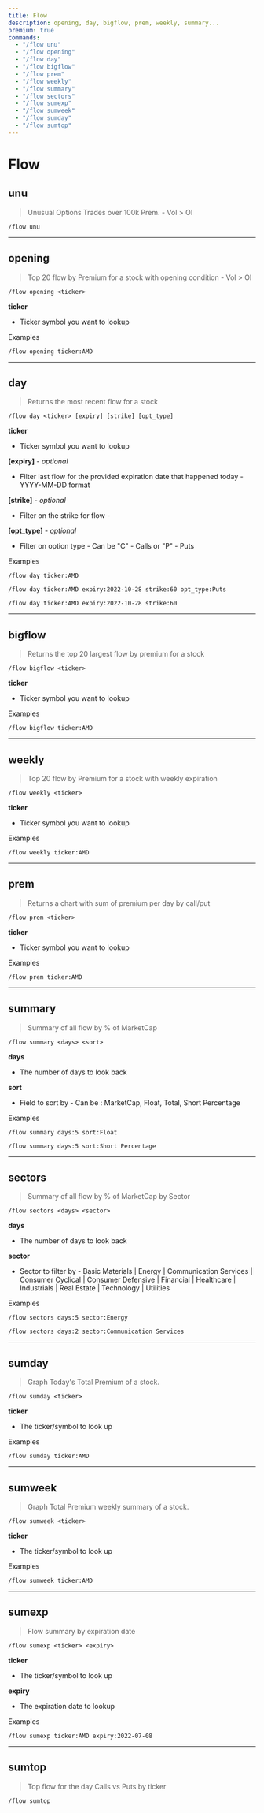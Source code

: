 ```yaml
---
title: Flow
description: opening, day, bigflow, prem, weekly, summary...
premium: true
commands:
  - "/flow unu"
  - "/flow opening"
  - "/flow day"
  - "/flow bigflow"
  - "/flow prem"
  - "/flow weekly"
  - "/flow summary"
  - "/flow sectors"
  - "/flow sumexp"
  - "/flow sumweek"
  - "/flow sumday"
  - "/flow sumtop"
---
```


# Flow

## unu

> Unusual Options Trades over 100k Prem. - Vol > OI

```format
/flow unu
```

---

## opening

> Top 20 flow by Premium for a stock with opening condition - Vol > OI

```format
/flow opening <ticker>
```

**ticker**

- Ticker symbol you want to lookup

Examples

```
/flow opening ticker:AMD
```

---

## day

> Returns the most recent flow for a stock

```format
/flow day <ticker> [expiry] [strike] [opt_type]
```

**ticker**

- Ticker symbol you want to lookup

**[expiry]** - _optional_

- Filter last flow for the provided expiration date that happened today - YYYY-MM-DD format

**[strike]** - _optional_

- Filter on the strike for flow -

**[opt_type]** - _optional_

- Filter on option type - Can be "C" - Calls or "P" - Puts

Examples

```
/flow day ticker:AMD
```

```
/flow day ticker:AMD expiry:2022-10-28 strike:60 opt_type:Puts
```

```
/flow day ticker:AMD expiry:2022-10-28 strike:60
```

---

## bigflow

> Returns the top 20 largest flow by premium for a stock

```format
/flow bigflow <ticker>
```

**ticker**

- Ticker symbol you want to lookup

Examples

```
/flow bigflow ticker:AMD
```

---

## weekly

> Top 20 flow by Premium for a stock with weekly expiration

```format
/flow weekly <ticker>
```

**ticker**

- Ticker symbol you want to lookup

Examples

```
/flow weekly ticker:AMD
```

---

## prem

> Returns a chart with sum of premium per day by call/put

```format
/flow prem <ticker>
```

**ticker**

- Ticker symbol you want to lookup

Examples

```
/flow prem ticker:AMD
```

---

## summary

> Summary of all flow by % of MarketCap

```format
/flow summary <days> <sort>
```

**days**

- The number of days to look back

**sort**

- Field to sort by - Can be : MarketCap, Float, Total, Short Percentage

Examples

```
/flow summary days:5 sort:Float
```

```
/flow summary days:5 sort:Short Percentage
```

---

## sectors

> Summary of all flow by % of MarketCap by Sector

```
/flow sectors <days> <sector>
```

**days**

- The number of days to look back

**sector**

- Sector to filter by - Basic Materials | Energy | Communication Services | Consumer Cyclical | Consumer Defensive | Financial | Healthcare | Industrials | Real Estate | Technology | Utilities

Examples

```
/flow sectors days:5 sector:Energy
```

```
/flow sectors days:2 sector:Communication Services
```

---

## sumday

> Graph Today's Total Premium of a stock.

```format
/flow sumday <ticker>
```

**ticker**

- The ticker/symbol to look up

Examples

```
/flow sumday ticker:AMD
```

---

## sumweek

> Graph Total Premium weekly summary of a stock.

```format
/flow sumweek <ticker>
```

**ticker**

- The ticker/symbol to look up

Examples

```
/flow sumweek ticker:AMD
```

---

## sumexp

> Flow summary by expiration date

```format
/flow sumexp <ticker> <expiry>
```

**ticker**

- The ticker/symbol to look up

**expiry**

- The expiration date to lookup

Examples

```
/flow sumexp ticker:AMD expiry:2022-07-08
```

---

## sumtop

> Top flow for the day Calls vs Puts by ticker

```format
/flow sumtop
```
